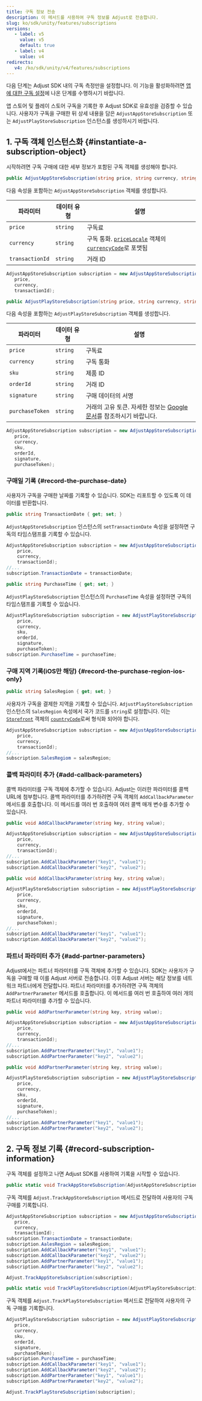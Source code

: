 ```yaml
---
title: 구독 정보 전송
description: 이 메서드를 사용하여 구독 정보를 Adjust로 전송합니다.
slug: ko/sdk/unity/features/subscriptions
versions:
   - label: v5
     value: v5
     default: true
   - label: v4
     value: v4
redirects:
   v4: /ko/sdk/unity/v4/features/subscriptions
---
```


<Callout type="important">

다음 단계는 Adjust SDK 내의 구독 측정만을 설정합니다. 이 기능을 활성화하려면 [앱에 대한 구독 설정](https://help.adjust.com/ko/article/set-up-subscriptions-for-your-app)에 나온 단계를 수행하시기 바랍니다.

</Callout>

앱 스토어 및 플레이 스토어 구독을 기록한 후 Adjust SDK로 유효성을 검증할 수 있습니다. 사용자가 구독을 구매한 뒤 상세 내용을 담은 `AdjustAppStoreSubscription` 또는 `AdjustPlayStoreSubscription` 인스턴스를 생성하시기 바랍니다.

## 1\. 구독 객체 인스턴스화 \{\#instantiate\-a\-subscription\-object\}

시작하려면 구독 구매에 대한 세부 정보가 포함된 구독 객체를 생성해야 합니다.

<Tabs>
<Tab title="App Store" sync="appstore" icon="PlatformIos"> <CodeBlock title="메서드 서명">

```cs
public AdjustAppStoreSubscription(string price, string currency, string transactionId);
```

</CodeBlock>

다음 속성을 포함하는 `AdjustAppStoreSubscription` 객체를 생성합니다.

| 파라미터        | 데이터 유형 | 설명                                                                                                                                                                                                                                                          |
| --------------- | ----------- | ------------------------------------------------------------------------------------------------------------------------------------------------------------------------------------------------------------------------------------------------------------- |
| `price`         | `string`    | 구독료                                                                                                                                                                                                                                                        |
| `currency`      | `string`    | 구독 통화. [`priceLocale`](https://developer.apple.com/documentation/foundation/nslocale/1642836-currencycode?language=objc) 객체의 [`currencyCode`](https://developer.apple.com/documentation/storekit/skproduct/1506145-pricelocale?language=objc)로 포맷됨 |
| `transactionId` | `string`    | 거래 ID                                                                                                                                                                                                                                                       |

```cs
AdjustAppStoreSubscription subscription = new AdjustAppStoreSubscription(
   price,
   currency,
   transactionId);
```

</Tab>
<Tab title="Play Store" sync="playstore" icon="PlatformGooglePlay"> <CodeBlock title="메서드 서명">

```cs
public AdjustPlayStoreSubscription(string price, string currency, string sku, string orderId, string signature, string purchaseToken)
```

</CodeBlock>

다음 속성을 포함하는 `AdjustPlayStoreSubscription` 객체를 생성합니다.

| 파라미터        | 데이터 유형 | 설명                                                                                                                                                                      |
| --------------- | ----------- | ------------------------------------------------------------------------------------------------------------------------------------------------------------------------- |
| `price`         | `string`    | 구독료                                                                                                                                                                    |
| `currency`      | `string`    | 구독 통화                                                                                                                                                                 |
| `sku`           | `string`    | 제품 ID                                                                                                                                                                   |
| `orderId`       | `string`    | 거래 ID                                                                                                                                                                   |
| `signature`     | `string`    | 구매 데이터의 서명                                                                                                                                                        |
| `purchaseToken` | `string`    | 거래의 고유 토큰. 자세한 정보는 [Google 문서](<https://developer.android.com/reference/com/android/billingclient/api/Purchase#getPurchaseToken()>)를 참조하시기 바랍니다. |

```cs
AdjustAppStoreSubscription subscription = new AdjustAppStoreSubscription(
   price,
   currency,
   sku,
   orderId,
   signature,
   purchaseToken);
```

</Tab>
</Tabs>

### 구매일 기록 {#record-the-purchase-date}

사용자가 구독을 구매한 날짜를 기록할 수 있습니다. SDK는 리포트할 수 있도록 이 데이터를 반환합니다.

<Tabs>
<Tab title="App Store" sync="appstore" icon="PlatformIos"> <CodeBlock title="속성 선언">

```cs
public string TransactionDate { get; set; }
```

</CodeBlock>

`AdjustAppStoreSubscription` 인스턴스의 `setTransactionDate` 속성을 설정하면 구독의 타임스탬프를 기록할 수 있습니다.

```cs
AdjustAppStoreSubscription subscription = new AdjustAppStoreSubscription(
    price,
    currency,
    transactionId);
//...
subscription.TransactionDate = transactionDate;
```

</Tab>
<Tab title="Play Store" sync="playstore" icon="PlatformGooglePlay"> <CodeBlock title="속성 선언">

```cs
public string PurchaseTime { get; set; }
```

</CodeBlock>

`AdjustPlayStoreSubscription` 인스턴스의 `PurchaseTime` 속성을 설정하면 구독의 타임스탬프를 기록할 수 있습니다.

```cs
AdjustPlayStoreSubscription subscription = new AdjustPlayStoreSubscription(
    price,
    currency,
    sku,
    orderId,
    signature,
    purchaseToken);
subscription.PurchaseTime = purchaseTime;
```

</Tab>
</Tabs>

### 구매 지역 기록\(iOS만 해당\) {#record-the-purchase-region-ios-only}

<CodeBlock title="속성 선언">

```cs
public string SalesRegion { get; set; }
```

</CodeBlock>

사용자가 구독을 결제한 지역을 기록할 수 있습니다. `AdjustPlayStoreSubscription` 인스턴스의 `SalesRegion` 속성에서 국가 코드를 `string`로 설정합니다. 이는 [`Storefront`](https://developer.apple.com/documentation/storekit/storefront) 객체의 [`countryCode`](https://developer.apple.com/documentation/storekit/storefront/3792000-countrycode)로써 형식화 되어야 합니다.

```cs
AdjustAppStoreSubscription subscription = new AdjustAppStoreSubscription(
    price,
    currency,
    transactionId);
//...
subscription.SalesRegiom = salesRegion;
```

### 콜백 파라미터 추가 {#add-callback-parameters}

콜백 파라미터를 구독 객체에 추가할 수 있습니다. Adjust는 이러한 파라미터를 콜백 URL에 첨부합니다. 콜백 파라미터를 추가하려면 구독 객체의 `AddCallbackParameter` 메서드를 호출합니다. 이 메서드를 여러 번 호출하여 여러 콜백 매개 변수를 추가할 수 있습니다.

<Tabs>
<Tab title="App Store" sync="appstore" icon="PlatformIos"> <CodeBlock title="메서드 서명">

```cs
public void AddCallbackParameter(string key, string value);
```

</CodeBlock>

```cs
AdjustAppStoreSubscription subscription = new AdjustAppStoreSubscription(
    price,
    currency,
    transactionId);
//...
subscription.AddCallbackParameter("key1", "value1");
subscription.AddCallbackParameter("key2", "value2");
```

</Tab>
<Tab title="Play Store" sync="playstore" icon="PlatformGooglePlay"> <CodeBlock title="메서드 서명">

```cs
public void AddCallbackParameter(string key, string value);
```

</CodeBlock>

```cs
AdjustPlayStoreSubscription subscription = new AdjustPlayStoreSubscription(
    price,
    currency,
    sku,
    orderId,
    signature,
    purchaseToken);
//...
subscription.AddCallbackParameter("key1", "value1");
subscription.AddCallbackParameter("key2", "value2");
```

</Tab>
</Tabs>

### 파트너 파라미터 추가 {#add-partner-parameters}

Adjust에서는 파트너 파라미터를 구독 객체에 추가할 수 있습니다. SDK는 사용자가 구독을 구매할 때 이를 Adjust 서버로 전송합니다. 이후 Adjust 서버는 해당 정보를 네트워크 파트너에게 전달합니다. 파트너 파라미터를 추가하려면 구독 객체의 `AddPartnerParameter` 메서드를 호출합니다. 이 메서드를 여러 번 호출하여 여러 개의 파트너 파라미터를 추가할 수 있습니다.

<Tabs>
<Tab title="App Store" sync="appstore" icon="PlatformIos"> <CodeBlock title="메서드 서명">

```cs
public void AddPartnerParameter(string key, string value);
```

</CodeBlock>

```cs
AdjustAppStoreSubscription subscription = new AdjustAppStoreSubscription(
    price,
    currency,
    transactionId);
//...
subscription.AddPartnerParameter("key1", "value1");
subscription.AddPartnerParameter("key2", "value2");
```

</Tab>
<Tab title="Play Store" sync="playstore" icon="PlatformGooglePlay"> <CodeBlock title="메서드 서명">

```cs
public void AddPartnerParameter(string key, string value);
```

</CodeBlock>

```cs
AdjustPlayStoreSubscription subscription = new AdjustPlayStoreSubscription(
    price,
    currency,
    sku,
    orderId,
    signature,
    purchaseToken);
//...
subscription.AddPartnerParameter("key1", "value1");
subscription.AddPartnerParameter("key2", "value2");
```

</Tab>
</Tabs>

## 2\. 구독 정보 기록 \{\#record\-subscription\-information\}

구독 객체를 설정하고 나면 Adjust SDK를 사용하여 기록을 시작할 수 있습니다.

<Tabs>
<Tab title="App Store" sync="appstore" icon="PlatformIos"> <CodeBlock title="메서드 서명">

```cs
public static void TrackAppStoreSubscription(AdjustAppStoreSubscription subscription);
```

</CodeBlock>

구독 객체를 `Adjust.TrackAppStoreSubscription` 메서드로 전달하여 사용자의 구독 구매를 기록합니다.

```cs
AdjustAppStoreSubscription subscription = new AdjustAppStoreSubscription(
   price,
   currency,
   transactionId);
subscription.TransactionDate = transactionDate;
subscription.AalesRegion = salesRegion;
subscription.AddCallbackParameter("key1", "value1");
subscription.AddCallbackParameter("key2", "value2");
subscription.AddPartnerParameter("key1", "value1");
subscription.AddPartnerParameter("key2", "value2");

Adjust.TrackAppStoreSubscription(subscription);
```

</Tab>
<Tab title="Play Store" sync="playstore" icon="PlatformGooglePlay"> <CodeBlock title="메서드 서명">

```cs
public static void TrackPlayStoreSubscription(AdjustPlayStoreSubscription subscription);
```

</CodeBlock>

구독 객체를 `Adjust.TrackPlayStoreSubscription` 메서드로 전달하여 사용자의 구독 구매를 기록합니다.

```cs
AdjustPlayStoreSubscription subscription = new AdjustPlayStoreSubscription(
   price,
   currency,
   sku,
   orderId,
   signature,
   purchaseToken);
subscription.PurchaseTime = purchaseTime;
subscription.AddCallbackParameter("key1", "value1");
subscription.AddCallbackParameter("key2", "value2");
subscription.AddPartnerParameter("key1", "value1");
subscription.AddPartnerParameter("key2", "value2");

Adjust.TrackPlayStoreSubscription(subscription);
```

</Tab>
</Tabs>
